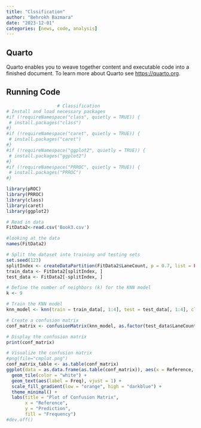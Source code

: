 ---
title: "Clssification"
author: "Behrokh Bazmara"
date: "2023-12-01"
categories: [news, code, analysis]
---

## Quarto

Quarto enables you to weave together content and executable code into a finished document. To learn more about Quarto see <https://quarto.org>.

## Running Code



```{r}
                   # Classification
# Install and load necessary packages
#if (!requireNamespace("class", quietly = TRUE)) {
 # install.packages("class")
#}
#if (!requireNamespace("caret", quietly = TRUE)) {
 # install.packages("caret")
#}
#if (!requireNamespace("ggplot2", quietly = TRUE)) {
 # install.packages("ggplot2")
#}
#if (!requireNamespace("PRROC", quietly = TRUE)) {
 # install.packages("PRROC")
#}

library(pROC)
library(PRROC)
library(class)
library(caret)
library(ggplot2)

# Read in data
FitData2<-read.csv('Book3.csv') 

#looking at the data
names(FitData2)

# Split the dataset into training and testing sets
set.seed(123)
splitIndex <- createDataPartition(FitData2$LaneCount, p = 0.7, list = FALSE)
train_data <- FitData2[splitIndex, ]
test_data <- FitData2[-splitIndex, ]

# Define the number of neighbors (k) for the KNN model
k <- 9

# Train the KNN model
knn_model <- knn(train = train_data[, 1:4], test = test_data[, 1:4], cl = train_data$LaneCount, k = k)

# Create a confusion matrix
conf_matrix <- confusionMatrix(knn_model, as.factor(test_data$LaneCount))

# Display the confusion matrix
print(conf_matrix)

# Visualize the confusion matrix
#png(file="cmplot.png")
conf_matrix_table <- as.table(conf_matrix)
ggplot(data = as.data.frame(as.table(conf_matrix)), aes(x = Reference, y = Prediction, fill = Freq)) +
  geom_tile(color = "white") +
  geom_text(aes(label = Freq), vjust = 1) +
  scale_fill_gradient(low = "orange", high = "darkblue") +
  theme_minimal() +
  labs(title = "Plot of Confusion Matrix",
       x = "Reference",
       y = "Prediction",
       fill = "Frequency")
#dev.off()
```





